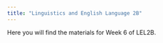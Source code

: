 ```yaml
---
title: "Linguistics and English Language 2B"
---
```


Here you will find the materials for Week 6 of LEL2B.
